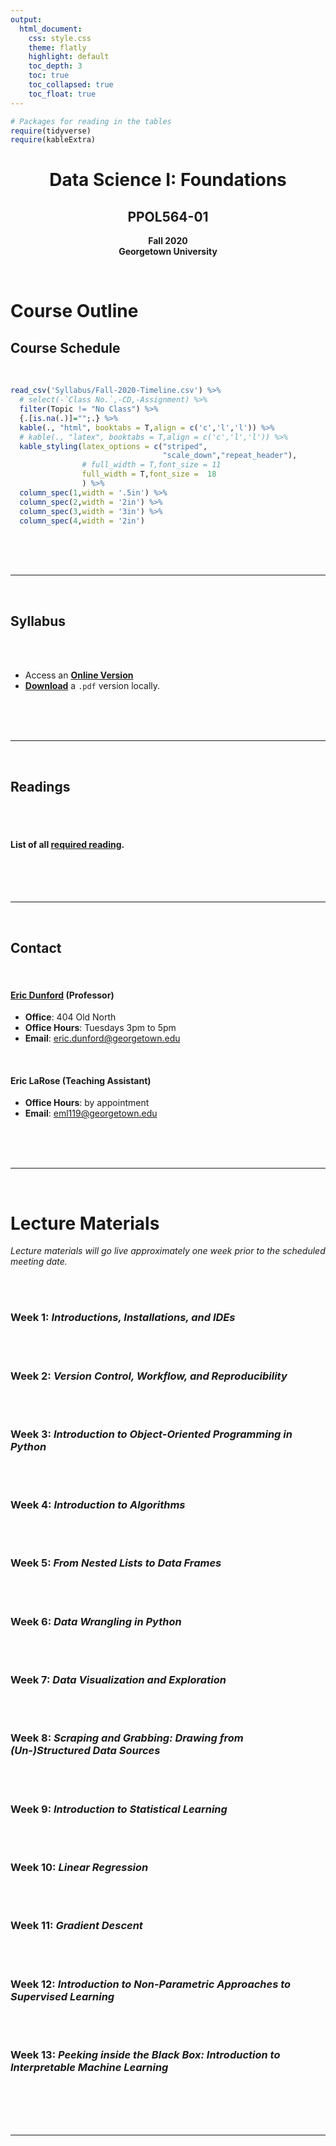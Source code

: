 ```yaml
---
output: 
  html_document:
    css: style.css
    theme: flatly
    highlight: default
    toc_depth: 3
    toc: true
    toc_collapsed: true
    toc_float: true
---
```


```r
# Packages for reading in the tables
require(tidyverse)
require(kableExtra)
```



<center><h1>Data Science I: Foundations</h1></center>
<center><h2>PPOL564-01</h2></center>
<center>**Fall 2020**</center>
<center>**Georgetown University**</center>

<br>



# Course Outline {.tabset .tabset-fade .tabset-pills}


## Course Schedule

<br>

```r
read_csv('Syllabus/Fall-2020-Timeline.csv') %>%
  # select(-`Class No.`,-CD,-Assignment) %>% 
  filter(Topic != "No Class") %>% 
  {.[is.na(.)]="";.} %>% 
  kable(., "html", booktabs = T,align = c('c','l','l')) %>%
  # kable(., "latex", booktabs = T,align = c('c','l','l')) %>%
  kable_styling(latex_options = c("striped", 
                                  "scale_down","repeat_header"),
                # full_width = T,font_size = 11
                full_width = T,font_size =  18
                ) %>% 
  column_spec(1,width = '.5in') %>% 
  column_spec(2,width = '2in') %>% 
  column_spec(3,width = '3in') %>%
  column_spec(4,width = '2in') 
```

<br>
<br>
<br>
<hr>
<br>


## Syllabus

<br>
<br>

- Access an [**Online Version**](syllabus/PPOL564-Syllabus.html)
- [**Download**](syllabus/PPOL564-Syllabus.pdf) a `.pdf` version locally. 

<br>
<br>
<br>
<hr>
<br>

## Readings

<br>
<br>

#### List of all [required reading](readings/reading-list.html).

<br>
<br>
<br>
<hr>
<br>



## Contact

<br>

#### [Eric Dunford](www.ericdunford.com) (Professor)

- **Office**: 404 Old North
- **Office Hours**: Tuesdays 3pm to 5pm
- **Email**: [eric.dunford@georgetown.edu](mailto:eric.dunford@georgetown.edu)

<br>

#### Eric LaRose (Teaching Assistant)

- **Office Hours**: by appointment
- **Email**: [eml119@georgetown.edu](mailto:eml119@georgetown.edu)

<br>
<br>
<br>
<hr>
<br>

# Lecture Materials
_Lecture materials will go live approximately one week prior to the scheduled meeting date._

<br><br>

### Week 1: _Introductions, Installations, and IDEs_

<br><br>

### Week 2: _Version Control, Workflow, and Reproducibility_

<br><br>

### Week 3: _Introduction to Object-Oriented Programming in Python_

<br><br>

### Week 4: _Introduction to Algorithms_

<br><br>

### Week 5: _From Nested Lists to Data Frames_

<br><br>

### Week 6: _Data Wrangling in Python_

<br><br>

### Week 7: _Data Visualization and Exploration_

<br><br>

### Week 8: _Scraping and Grabbing: Drawing from (Un-)Structured Data Sources_

<br><br>

### Week 9: _Introduction to Statistical Learning_

<br><br>

### Week 10: _Linear Regression_

<br><br>

### Week 11: _Gradient Descent _

<br><br>

### Week 12: _Introduction to Non-Parametric Approaches to Supervised Learning_

<br><br>

### Week 13: _Peeking inside the Black Box: Introduction to Interpretable Machine Learning_

<br><br><br><br>

<hr>